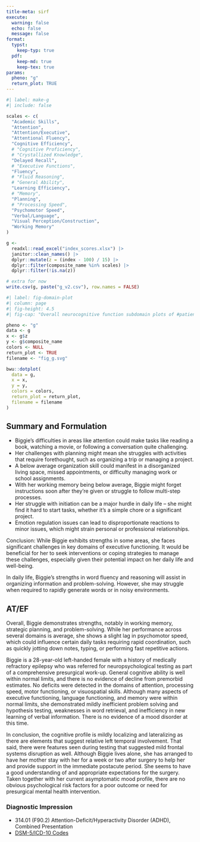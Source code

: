 ```yaml
---
title-meta: sirf
execute:
  warning: false
  echo: false
  message: false
format:
  typst:
    keep-typ: true
  pdf:
    keep-md: true
    keep-tex: true
params:
  pheno: "g"
  return_plot: TRUE
---
```


```r
#| label: make-g
#| include: false

scales <- c(
  "Academic Skills",
  "Attention",
  "Attention/Executive",
  "Attentional Fluency",
  "Cognitive Efficiency",
  # "Cognitive Proficiency",
  # "Crystallized Knowledge",
  "Delayed Recall",
  # "Executive Functions",
  "Fluency",
  # "Fluid Reasoning",
  # "General Ability",
  "Learning Efficiency",
  # "Memory",
  "Planning",
  # "Processing Speed",
  "Psychomotor Speed",
  "Verbal/Language",
  "Visual Perception/Construction",
  "Working Memory"
)

g <-
  readxl::read_excel("index_scores.xlsx") |>
  janitor::clean_names() |>
  dplyr::mutate(z = (index - 100) / 15) |>
  dplyr::filter(composite_name %in% scales) |>
  dplyr::filter(!is.na(z))

# extra for now
write.csv(g, paste("g_v2.csv"), row.names = FALSE)
```

```r
#| label: fig-domain-plot
#| column: page
#| fig-height: 4.5
#| fig-cap: "Overall neurocognitive function subdomain plots of #patient's strengths and weaknesses. *Note:* *z*-scores have a mean of 0 and a standard deviation of 1."

pheno <- "g"
data <- g
x <- g$z
y <- g$composite_name
colors <- NULL
return_plot <- TRUE
filename <- "fig_g.svg"

bwu::dotplot(
  data = g,
  x = x,
  y = y,
  colors = colors,
  return_plot = return_plot,
  filename = filename
)
```


## Summary and Formulation

- Biggie's difficulties in areas like attention could make tasks like reading a book, watching a movie, or following a conversation quite challenging.
- Her challenges with planning might mean she struggles with activities that require forethought, such as organizing a trip or managing a project.
- A below average organization skill could manifest in a disorganized living space, missed appointments, or difficulty managing work or school assignments.
- With her working memory being below average, Biggie might forget instructions soon after they're given or struggle to follow multi-step processes.
- Her struggle with initiation can be a major hurdle in daily life – she might find it hard to start tasks, whether it's a simple chore or a significant project.
- Emotion regulation issues can lead to disproportionate reactions to minor issues, which might strain personal or professional relationships.

Conclusion:
While Biggie exhibits strengths in some areas, she faces significant challenges in key domains of executive functioning. It would be beneficial for her to seek interventions or coping strategies to manage these challenges, especially given their potential impact on her daily life and well-being.

In daily life, Biggie's strengths in word fluency and reasoning will assist
in organizing information and problem-solving. However, she may struggle when
required to rapidly generate words or in noisy environments.

## AT/EF

Overall, Biggie demonstrates strengths, notably in working memory, strategic
planning, and problem-solving. While her performance across several domains is average, she shows a
slight lag in psychomotor speed, which could influence certain daily tasks
requiring rapid coordination, such as quickly jotting down notes, typing, or
performing fast repetitive actions. 

Biggie is a 28-year-old left-handed female with a history of medically refractory epilepsy who was referred for neuropsychological testing as part of a comprehensive presurgical work-up. General cognitive ability is well within normal limits, and there is no evidence of decline from premorbid estimates. No deficits were detected in the domains of attention, processing speed, motor functioning, or visuospatial skills. Although many aspects of executive functioning, language functioning, and memory were within normal limits, she demonstrated mildly inefficient problem solving and hypothesis testing, weaknesses in word retrieval, and inefficiency in new learning of verbal information. There is no evidence of a mood disorder at this time.

In conclusion, the cognitive profile is mildly localizing and lateralizing as there are elements that suggest relative left temporal involvement. That said, there were features seen during testing that suggested mild frontal systems disruption as well.
Although Biggie lives alone, she has arranged to have her mother stay with her for a week or two after surgery to help her and provide support in the immediate postacute period. She seems to have a good understanding of and appropriate expectations for the surgery. Taken together with her current asymptomatic mood profile, there are no obvious psychological risk factors for a poor outcome or need for presurgical mental health intervention.

### Diagnostic Impression

- 314.01 (F90.2) Attention-Deficit/Hyperactivity Disorder (ADHD), Combined
  Presentation
- [DSM-5/ICD-10 Codes](03.01_dsm5_icd10_dx.md)
